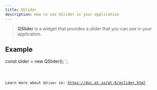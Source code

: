 ```yaml
---
title: QSlider
description: How to use QSlider in your application
---
```



> **QSlider** is a widget that provides a slider that you can use in your application.

## Example


const slider = new QSlider();
`;

<Code code={qSliderExample} title='example_slider.ts' lang='ts' />

Learn more about `QSlider` in: https://doc.qt.io/qt-6/qslider.html
